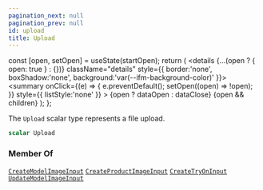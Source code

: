 ```yaml
---
pagination_next: null
pagination_prev: null
id: upload
title: Upload
---
```









  const [open, setOpen] = useState(startOpen);
  return (
    <details {...(open ? { open: true } : {})} className="details" style={{ border:'none', boxShadow:'none', background:'var(--ifm-background-color)' }}>
      <summary
        onClick={(e) => {
          e.preventDefault();
          setOpen((open) => !open);
        }}
        style={{ listStyle:'none' }}
      >
      {open ? dataOpen : dataClose}
      </summary>
      {open && children}
    </details>
  );
};








The `Upload` scalar type represents a file upload.


```graphql
scalar Upload
```








### Member Of

[`CreateModelImageInput`](/types/inputs/create-model-image-input)  <Badge class="badge badge--secondary" text="input"/><Bullet />[`CreateProductImageInput`](/types/inputs/create-product-image-input)  <Badge class="badge badge--secondary" text="input"/><Bullet />[`CreateTryOnInput`](/types/inputs/create-try-on-input)  <Badge class="badge badge--secondary" text="input"/><Bullet />[`UpdateModelImageInput`](/types/inputs/update-model-image-input)  <Badge class="badge badge--secondary" text="input"/>

